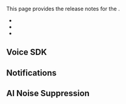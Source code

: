 
This page provides the release notes for the <Vpd k="NAME"/> <Vg k="VSDK_RELEASE" />.

- [<Vg k="VSDK"/>](#video-sdk)
- [<Vg k="NCS_LONG" />](#notifications)
- [<Vg k="RTEE_NS" />](#ains)

<a href="video-sdk"></a>
## Voice SDK

<Android />
<Unity />
<Flutter />
<ReactNative />
<Electron />
<Ios />
<Macos />
<Windows />
<Web />
<Unreal />

<a href="notifications"></a>
## Notifications

<NCS />

<a href="ains"></a>
## AI Noise Suppression

<AINS />
